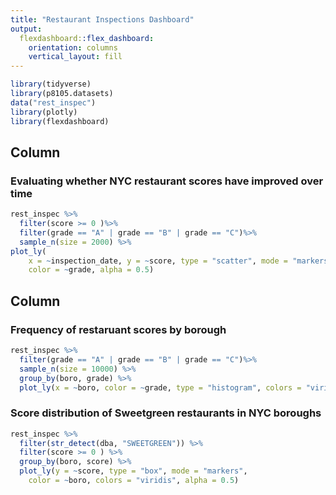 ```yaml
---
title: "Restaurant Inspections Dashboard"
output: 
  flexdashboard::flex_dashboard:
    orientation: columns
    vertical_layout: fill
---
```


```r
library(tidyverse)
library(p8105.datasets)
data("rest_inspec")
library(plotly)
library(flexdashboard)
```

Column {data-width=650}
-----------------------------------------------------------------------

### Evaluating whether NYC restaurant scores have improved over time

```r
rest_inspec %>% 
  filter(score >= 0 )%>% 
  filter(grade == "A" | grade == "B" | grade == "C")%>% 
  sample_n(size = 2000) %>% 
plot_ly(
    x = ~inspection_date, y = ~score, type = "scatter", mode = "markers",
    color = ~grade, alpha = 0.5)
```

Column {data-width=350}
-----------------------------------------------------------------------

### Frequency of restaruant scores by borough

```r
rest_inspec %>% 
  filter(grade == "A" | grade == "B" | grade == "C")%>% 
  sample_n(size = 10000) %>% 
  group_by(boro, grade) %>% 
  plot_ly(x = ~boro, color = ~grade, type = "histogram", colors = "viridis")
```

### Score distribution of Sweetgreen restaurants in NYC boroughs 

```r
rest_inspec %>% 
  filter(str_detect(dba, "SWEETGREEN")) %>% 
  filter(score >= 0 ) %>% 
  group_by(boro, score) %>% 
  plot_ly(y = ~score, type = "box", mode = "markers",
    color = ~boro, colors = "viridis", alpha = 0.5)
  
```

